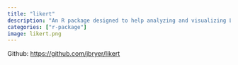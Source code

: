 ```yaml
---
title: "likert"
description: "An R package designed to help analyzing and visualizing Likert type items. <img src='http://www.r-pkg.org/badges/version/likert' alt='CRAN Version' />"
categories: ["r-package"]
image: likert.png
---
```


Github: [https://github.com/jbryer/likert](https://github.com/jbryer/likert)
